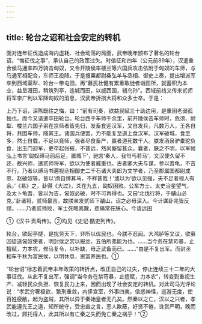 ```yaml
---
---
---
```

title: 轮台之诏和社会安定的转机
---



面对连年征伐造成海内虚耗、社会动荡的局面，武帝晚年颁布了著名的轮台诏，“悔征伐之事”，承认自己的政策过失。时值征和四年（公元前89年），汉遣重合侯马通率四万骑击匈奴，又令开陵侯率楼兰等六国兵攻击依附于匈奴的车师，与马通军相配合，车师王投降。于是搜粟都尉桑弘羊与丞相、御史上奏，提出增派军卒到西域渠犁、轮台一带屯田，再“募民壮健有累重敢徙者诣田所，就蓄积为本业，益垦溉田，稍筑列亭，连城而田，以威西国，辅乌孙”。西域前线又传来贰师将军李广利以军降匈奴的消息，汉武帝折损大将和众多士卒。于是：

上乃下诏，深陈既往之悔，曰：“前有司奏，欲益民赋三十助边用，是重困老弱孤独也。而今又请遣卒田轮台。轮台西于车师千余里，前开陵侯击车师时，危须、尉犁、楼兰六国子弟在京师者皆先归，发畜食迎汉军，又自发兵，凡数万人，王各自将，共围车师，降其王。诸国兵便罢，力不能复至道上食汉军。汉军破城，食至多，然士自载，不足以竟师，强者尽食畜产，羸者道死数千人。朕发酒泉驴橐驼负食，出玉门迎军，吏卒起张掖，不甚远，然尚厮留甚众。曩者，朕之不明，以军候弘上书言‘匈奴缚马前后足，置城下’，驰言‘秦人，我匄丐若马’，又汉使久留不还，故兴师，遣贰师将军，欲以为使者威重也。古者卿大夫与谋，参以蓍龟，不吉不行。乃者以缚马书遍视丞相御史二千石诸大夫郎为文学者，乃至郡属国都尉成忠、赵破奴等，皆以‘虏自缚其马，不祥甚哉！’或以为‘欲以见强，夫不足者视人有余。’《易》之，卦得《大过》，爻在九五，匈奴困败。公车方士、太史治星望气，及太卜龟蓍，皆以为吉，匈奴必破，时不可再得也。又曰‘北伐行将，于鬴山必克。’卦诸将，贰师最吉。故朕亲发贰师下鬴山，诏之必毋深入。今计谋卦兆皆反缪。……乃者贰师败，军士死略离散，悲痛常在朕心。今请远田

①《汉书·贡禹传》。②均见《史记·酷吏列传》。

轮台，欲起亭燧，是扰劳天下，非所以优民也。今朕不忍闻。大鸿胪等又议，欲募囚徒送匈奴使者，明封侯之赏以报忿，五伯所弗能为也。……当今务在禁苛暴，止擅赋，力本农，修马复令，以补缺，毋乏武备而已。……”由是不复出军。而封丞相车千秋为富民侯，以明休息，思富养民也。①

“轮台诏”标志着武帝末年政策的转折点，改正自己的过失，停止连续三十二年的大事征伐。从此不复出军，强调“当今务在禁苛暴，止擅赋，力本农”，转变到重视生产、减轻民众负担、恢复民力上来，因而出现了社会安定的转机。对此司马光评论说：“孝武穷奢极欲，繁刑重敛，内侈宫室，外事四夷，信惑神怪，巡游无度，使百姓疲敝，起为盗贼，其所以异于秦始皇者无几矣。然秦以之亡，汉以之兴者，孝武能遵先王之道，知所统守，受忠直之言，恶人欺蔽，好贤不倦，诛赏严明，晚而改过，顾托得人，此其所以有亡秦之失而免亡秦之祸乎！”②
